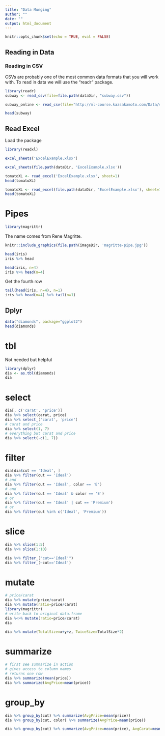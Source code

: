 ```yaml
---
title: "Data Munging"
author: ""
date: ""
output: html_document
---
```


```r
knitr::opts_chunk$set(echo = TRUE, eval = FALSE)
```

## Reading in Data

### Reading in CSV

CSVs are probably one of the most common data formats that you will work with.
To read in data we will use the "readr" package.

```r
library(readr)
subway <- read_csv(file=file.path(dataDir, "subway.csv"))
```
```r
subway_online <- read_csv(file="http://ml-course.kazsakamoto.com/Data/subway.csv")
```


```r
head(subway)
```

## Read Excel
Load the package

```r
library(readxl)
```

```r
excel_sheets('ExcelExample.xlsx')
```
```r
excel_sheets(file.path(dataDir, 'ExcelExample.xlsx'))
```

```r
tomatoXL <- read_excel('ExcelExample.xlsx', sheet=1)
head(tomatoXL)
```
```r
tomatoXL <- read_excel(file.path(dataDir, 'ExcelExample.xlsx'), sheet=1)
head(tomatoXL)
```

# Pipes {#Pipes page=RfES151}

```r
library(magrittr)
```

The name comes from Rene Magritte.

```r
knitr::include_graphics(file.path(imageDir, 'magritte-pipe.jpg'))
```

```r
head(iris)
iris %>% head

head(iris, n=4)
iris %>% head(n=4)
```

Get the fourth row

```r
tail(head(iris, n=4), n=1)
iris %>% head(n=4) %>% tail(n=1)
```

## Dplyr

```r
data("diamonds", package="ggplot2")
head(diamonds)
```

# tbl {#tbl}
Not needed but helpful

```r
library(dplyr)
dia <- as.tbl(diamonds)
dia
```

# select {#select}
```r
dia[, c('carat', 'price')]
dia %>% select(carat, price)
dia %>% select_('carat', 'price')
# carat and price
dia %>% select(1, 7)
# everything but carat and price
dia %>% select(-c(1, 7))
```

# filter {#filter}
```r
dia[dia$cut == 'Ideal', ]
dia %>% filter(cut == 'Ideal')
# and
dia %>% filter(cut == 'Ideal', color == 'E')
# and
dia %>% filter(cut == 'Ideal' & color == 'E')
# or
dia %>% filter(cut == 'Ideal' | cut == 'Premium')
# or
dia %>% filter(cut %in% c('Ideal', 'Premium'))
```

# slice {#slice}
```r
dia %>% slice(1:5)
dia %>% slice(1:10)
```


```r
dia %>% filter_("cut=='Ideal'")
dia %>% filter_(~cut=='Ideal')
```


# mutate {#mutate}
```r
# price/carat
dia %>% mutate(price/carat)
dia %>% mutate(ratio=price/carat)
library(magrittr)
# write back to original data.frame
dia %<>% mutate(ratio=price/carat)
dia
```

```r
dia %>% mutate(TotalSize=x+y+z, TwiceSize=TotalSize*2)
```

# summarize {#summarize}
```r
# first see summarize in action
# gives access to column names
# returns one row
dia %>% summarize(mean(price))
dia %>% summarize(AvgPrice=mean(price))
```

# group_by {#group_by}
```r
dia %>% group_by(cut) %>% summarize(AvgPrice=mean(price))
dia %>% group_by(cut, color) %>% summarize(AvgPrice=mean(price))
```

```r
dia %>% group_by(cut) %>% summarize(AvgPrice=mean(price), AvgCarat=mean(carat), TotalCarat=sum(carat))
```